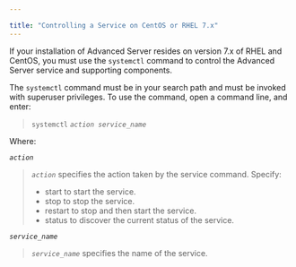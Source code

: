 ---

title: "Controlling a Service on CentOS or RHEL 7.x"
---

<div id="controlling_a_service_on_centos_or_rhel_7_x" class="registered_link"></div>

If your installation of Advanced Server resides on version 7.x of RHEL and CentOS, you must use the `systemctl` command to control the Advanced Server service and supporting components.

The `systemctl` command must be in your search path and must be invoked with superuser privileges. To use the command, open a command line, and enter:

> `systemctl` *`action service_name`*

Where:

*`action`*

> *`action`* specifies the action taken by the service command. Specify:
>
> - start to start the service.
> - stop to stop the service.
> - restart to stop and then start the service.
> - status to discover the current status of the service.
>

*`service_name`*

> *`service_name`* specifies the name of the service.


